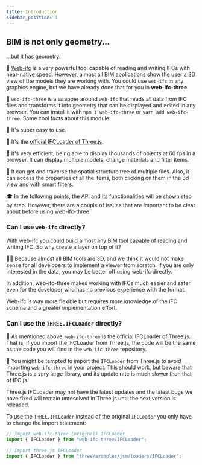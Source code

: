 ```yaml
---
title: Introduction
sidebar_position: 1
---
```



## BIM is not only geometry...

...but it has geometry.

💪
[Web-ifc]("https://ifcjs.github.io/info/docs/Guide/web-ifc/Introduction") is a very powerful tool capable of reading and writing IFCs with near-native speed. However, almost all BIM applications show the user a 3D view of the models they are working with. You could use `web-ifc` in any graphics engine, but we have already done that for you in **web-ifc-three**.

🧶
`web-ifc-three` is a wrapper around `web-ifc` that reads all data from IFC files and transforms it into geometry that can be displayed and edited in any browser. You can install it with `npm i web-ifc-three` or `yarn add web-ifc-three`. Some cool facts about this module:

<IfcCard>🐣 It's super easy to use.</IfcCard>

<IfcCard>
  🎩 It's the <a href="https://threejs.org/examples/webgl_loader_ifc.html">official IFCLoader of Three.js</a>.
</IfcCard>

<IfcCard>🚀 It's very efficient, being able to display thousands of objects at 60 fps in a browser. It can display multiple models, change materials and filter items.</IfcCard>

<IfcCard>🧠 It can get and traverse the spatial structure tree of multiple files. Also, it can access the properties of all the items, both clicking on them in the 3d view and with smart filters.</IfcCard>

🎓
In the following points, the API and its functionalities will be shown step by step. However, there are a couple of issues that are important to be clear about before using web-ifc-three.

### Can I use `web-ifc` directly?

With web-ifc you could build almost any BIM tool capable of reading and writing IFC. So why create a layer on top of it?

🤷‍♀️
Because almost all BIM tools are 3D, and we think it would not make sense for all developers to implement a viewer from scratch. If you are only interested in the data, you may be better off using web-ifc directly.

In addition, web-ifc-three makes working with IFCs much easier and safer even for the developer who has no previous experience with the format.

<IfcAlert>Web-ifc is way more flexible but requires more knowledge of the IFC schema and a greater implementation effort.</IfcAlert>

### Can I use the `THREE.IFCLoader` directly?

👬
As mentioned above, `web-ifc-three` is the official IFCLoader of Three.js. That is, if you import the IFCLoader from Three.js, the code will be the same as the code you will find in the `web-ifc-three` repository.

🚧
You might be tempted to import the `IFCLoader` from Three.js to avoid importing `web-ifc-three` in your project. This should work, but beware that Three.js is a very large library, and its update rate is much slower than that of IFC.js.

<IfcCard icon="⏳" title="Slight delay">
  Three.js IFCLoader may not have the latest updates and the latest bugs we have fixed will remain unresolved in Three.js until the next version is released.
</IfcCard>

To use the `THREE.IFCLoader` instead of the original `IFCLoader` you only have to change the import statement:

```js
// Import web-ifc-three (original) IFCLoader
import { IFCLoader } from "web-ifc-three/IFCLoader";

// Import three.js IFCLoader
import { IFCLoader } from "three/examples/jsm/loaders/IFCLoader";
```
